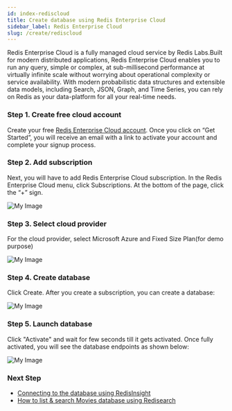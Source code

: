 ```yaml
---
id: index-rediscloud
title: Create database using Redis Enterprise Cloud
sidebar_label: Redis Enterprise Cloud
slug: /create/rediscloud
---
```

Redis Enterprise Cloud is a fully managed cloud service by Redis Labs.Built for modern distributed applications, Redis Enterprise Cloud enables you to run any query, simple or complex, at sub-millisecond performance at virtually infinite scale without worrying about operational complexity or service availability. With modern probabilistic data structures and extensible data models, including Search, JSON, Graph, and Time Series, you can rely on Redis as your data-platform for all your real-time needs.


### Step 1. Create free cloud account
Create your free <a href="https://redislabs.com/try-free/" target="_blank" rel="noopener">Redis Enterprise Cloud account</a>. Once you click on “Get Started”, you will receive an email with a link to activate your account and complete your signup process.

### Step 2. Add subscription
Next, you will have to add  Redis Enterprise Cloud subscription. In the Redis Enterprise Cloud menu, click Subscriptions. At the bottom of the page, click the “+” sign.

![My Image](images/subscription.png)

### Step 3.  Select cloud provider
For the cloud provider, select Microsoft Azure and Fixed Size Plan(for demo purpose)



![My Image](images/recloud1.png)

### Step 4. Create database
Click Create. After you create a subscription, you can create a database:

![My Image](images/recloud2.png)



### Step 5. Launch database
Click "Activate" and wait for few seconds till it gets activated. Once fully activated, you will see the database endpoints as shown below:

![My Image](images/recloud3.png)


### Next Step

- [Connecting to the database using RedisInsight](/explore/redisinsight/)
- [How to list & search Movies database using Redisearch](/howtos/moviesdatabase/getting-started/)


